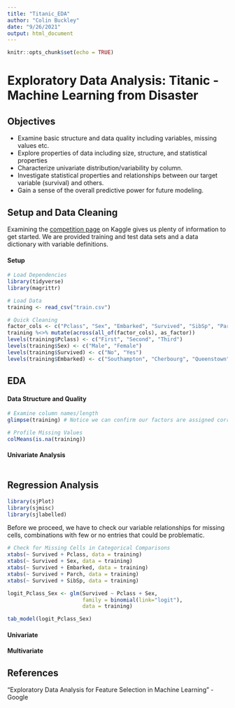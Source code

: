 ```yaml
---
title: "Titanic_EDA"
author: "Colin Buckley"
date: "9/26/2021"
output: html_document
---
```


```r
knitr::opts_chunk$set(echo = TRUE)
```

# Exploratory Data Analysis: Titanic - Machine Learning from Disaster

## Objectives
- Examine basic structure and data quality including variables, missing values etc.
- Explore properties of data including size, structure, and statistical properties
- Characterize univariate distribution/variability by column.
- Investigate statistical properties and relationships between our target variable (survival) and others.
- Gain a sense of the overall predictive power for future modeling.

## Setup and Data Cleaning
Examining the [competition page](https://www.kaggle.com/c/titanic) on Kaggle gives us plenty of information to get started. We are provided training and test data sets and a data dictionary with variable definitions.

#### Setup
```r
# Load Dependencies
library(tidyverse)
library(magrittr)

# Load Data
training <- read_csv("train.csv")

# Quick Cleaning
factor_cols <- c("Pclass", "Sex", "Embarked", "Survived", "SibSp", "Parch")
training %<>% mutate(across(all_of(factor_cols), as_factor))
levels(training$Pclass) <- c("First", "Second", "Third")
levels(training$Sex) <- c("Male", "Female")
levels(training$Survived) <- c("No", "Yes")
levels(training$Embarked) <- c("Southampton", "Cherbourg", "Queenstown")
```

## EDA

#### Data Structure and Quality
```r
# Examine column names/length
glimpse(training) # Notice we can confirm our factors are assigned correctly

# Profile Missing Values
colMeans(is.na(training))
```

#### Univariate Analysis
```r

```

## Regression Analysis

```r
library(sjPlot)
library(sjmisc)
library(sjlabelled)
```

Before we proceed, we have to check our variable relationships for missing cells, combinations with few or no entries that could be problematic.

```r
# Check for Missing Cells in Categorical Comparisons
xtabs(~ Survived + Pclass, data = training)
xtabs(~ Survived + Sex, data = training)
xtabs(~ Survived + Embarked, data = training)
xtabs(~ Survived + Parch, data = training)
xtabs(~ Survived + SibSp, data = training)
```

```r
logit_Pclass_Sex <- glm(Survived ~ Pclass + Sex, 
                        family = binomial(link="logit"), 
                        data = training)

tab_model(logit_Pclass_Sex)
```

#### Univariate

#### Multivariate

## References
"Exploratory Data Analysis for Feature Selection in Machine Learning" - Google